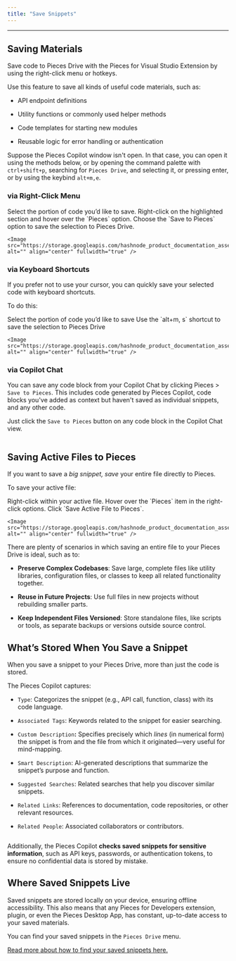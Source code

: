 ```yaml
---
title: "Save Snippets"
---
```


***

## Saving Materials

Save code to Pieces Drive with the Pieces for Visual Studio Extension by using the right-click menu or hotkeys.

Use this feature to save all kinds of useful code materials, such as:

* API endpoint definitions

* Utility functions or commonly used helper methods

* Code templates for starting new modules

* Reusable logic for error handling or authentication

Suppose the Pieces Copilot window isn't open. In that case, you can open it using the methods below, or by opening the command palette with `ctrl+shift+p`, searching for `Pieces Drive`, and selecting it, or pressing enter, or by using the keybind `alt+m,e`.

### via Right-Click Menu

<Steps>
  <Step title="Highlight Selection">
    Select the portion of code you’d like to save.
  </Step>

  <Step title="Right-Click">
    Right-click on the highlighted section and hover over the `Pieces` option.
  </Step>

  <Step title="Select Save to Pieces">
    Choose the `Save to Pieces` option to save the selection to Pieces Drive.

    <Image src="https://storage.googleapis.com/hashnode_product_documentation_assets/visual_studio_extension_assets/visual_studio_extension_MAIN/material_management_redo.png" alt="" align="center" fullwidth="true" />
  </Step>
</Steps>

### via Keyboard Shortcuts

If you prefer not to use your cursor, you can quickly save your selected code with keyboard shortcuts.

To do this:

<Steps>
  <Step title="Highlight Selection">
    Select the portion of code you’d like to save
  </Step>

  <Step title="Use Shortcut">
    Use the `alt+m, s` shortcut to save the selection to Pieces Drive

    <Image src="https://storage.googleapis.com/hashnode_product_documentation_assets/visual_studio_extension_assets/using_snippets/saving_snippets/saving_snippet_keybind.gif" alt="" align="center" fullwidth="true" />
  </Step>
</Steps>

### via Copilot Chat

You can save any code block from your Copilot Chat by clicking Pieces > `Save to Pieces`. This includes code generated by Pieces Copilot, code blocks you've added as context but haven't saved as individual snippets, and any other code.

Just click the `Save to Pieces` button on any code block in the Copilot Chat view.

<Image src="https://storage.googleapis.com/hashnode_product_documentation_assets/visual_studio_extension_assets/using_snippets/saving_snippets/hoverig_over_pieces_save_copilot.png" alt="" align="center" fullwidth="true" />

## Saving Active Files to Pieces

If you want to save a *big snippet, save* your entire file directly to Pieces.

To save your active file:

<Steps>
  <Step title="Right-Click">
    Right-click within your active file.
  </Step>

  <Step title="Locate the Pieces Section">
    Hover over the `Pieces` item in the right-click options.
  </Step>

  <Step title="Save Active File to Pieces">
    Click `Save Active File to Pieces`.

    <Image src="https://storage.googleapis.com/hashnode_product_documentation_assets/visual_studio_extension_assets/using_snippets/using_snippets_MAIN/save_active_file_to_pieces.png" alt="" align="center" fullwidth="true" />
  </Step>
</Steps>

There are plenty of scenarios in which saving an entire file to your Pieces Drive is ideal, such as to:

* **Preserve Complex Codebases**: Save large, complete files like utility libraries, configuration files, or classes to keep all related functionality together.

* **Reuse in Future Projects**: Use full files in new projects without rebuilding smaller parts.

* **Keep Independent Files Versioned**: Store standalone files, like scripts or tools, as separate backups or versions outside source control.

## What’s Stored When You Save a Snippet

When you save a snippet to your Pieces Drive, more than just the code is stored.

The Pieces Copilot captures:

* `Type`: Categorizes the snippet (e.g., API call, function, class) with its code language.

* `Associated Tags`: Keywords related to the snippet for easier searching.

* `Custom Description`**:** Specifies precisely which *lines* (in numerical form) the snippet is from and the file from which it originated—very useful for mind-mapping.

* `Smart Description`: AI-generated descriptions that summarize the snippet’s purpose and function.

* `Suggested Searches`: Related searches that help you discover similar snippets.

* `Related Links`: References to documentation, code repositories, or other relevant resources.

* `Related People`: Associated collaborators or contributors.

<Image src="https://storage.googleapis.com/hashnode_product_documentation_assets/visual_studio_extension_assets/using_snippets/using_snippets_MAIN/opened_markdown_snippet.png" alt="" align="center" fullwidth="true" />

Additionally, the Pieces Copilot **checks saved snippets for sensitive information**, such as API keys, passwords, or authentication tokens, to ensure no confidential data is stored by mistake.

## Where Saved Snippets Live

Saved snippets are stored locally on your device, ensuring offline accessibility. This also means that any Pieces for Developers extension, plugin, or even the Pieces Desktop App, has constant, up-to-date access to your saved materials.

You can find your saved snippets in the `Pieces Drive` menu.

[Read more about how to find your saved snippets here.](https://docs.pieces.app/products/extensions-plugins/visual-studio/drive/search-reuse#finding-saved-snippets)
